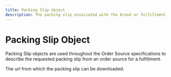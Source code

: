 ```yaml
---
title: Packing Slip object
description: The packing slip associated with the brand or fulfillment.
---
```


Packing Slip Object
===============================================
Packing Slip objects are used throughout the Order Source specifications to describe the requested packing slip from an order source for a fulfillment.

<Reference>

  <Field name="url" type="string" required={false}>
    <Description>
      The url from which the packing slip can be downloaded.
    </Description>
  </Field>

</Reference>
